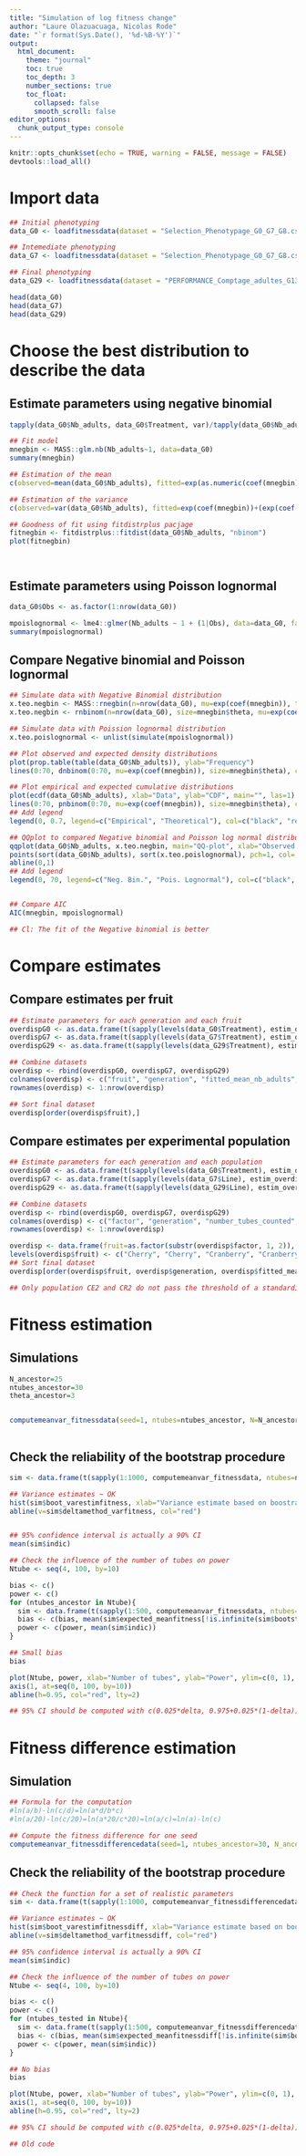 ```yaml
---
title: "Simulation of log fitness change"
author: "Laure Olazuacuaga, Nicolas Rode"
date: "`r format(Sys.Date(), '%d-%B-%Y')`"
output: 
  html_document:
    theme: "journal"
    toc: true
    toc_depth: 3
    number_sections: true
    toc_float:
      collapsed: false
      smooth_scroll: false
editor_options: 
  chunk_output_type: console
---
```


```r
knitr::opts_chunk$set(echo = TRUE, warning = FALSE, message = FALSE)
devtools::load_all()
```

# Import data
```r

## Initial phenotyping
data_G0 <- loadfitnessdata(dataset = "Selection_Phenotypage_G0_G7_G8.csv", generation = "G1")

## Intemediate phenotyping
data_G7 <- loadfitnessdata(dataset = "Selection_Phenotypage_G0_G7_G8.csv", generation = "G7")

## Final phenotyping
data_G29 <- loadfitnessdata(dataset = "PERFORMANCE_Comptage_adultes_G13G14G15G16G17G18G19G20G21G22G23G24G25G26G27G28G29.csv", generation = "29")

head(data_G0)
head(data_G7)
head(data_G29)

```

# Choose the best distribution to describe the data
## Estimate parameters using negative binomial
```r

tapply(data_G0$Nb_adults, data_G0$Treatment, var)/tapply(data_G0$Nb_adults, data_G0$Treatment, mean)

## Fit model
mnegbin <- MASS::glm.nb(Nb_adults~1, data=data_G0)
summary(mnegbin)

## Estimation of the mean
c(observed=mean(data_G0$Nb_adults), fitted=exp(as.numeric(coef(mnegbin))))

## Estimation of the variance
c(observed=var(data_G0$Nb_adults), fitted=exp(coef(mnegbin))+(exp(coef(mnegbin))^2)/mnegbin$theta)

## Goodness of fit using fitdistrplus pacjage
fitnegbin <- fitdistrplus::fitdist(data_G0$Nb_adults, "nbinom")
plot(fitnegbin)




```

## Estimate parameters using Poisson lognormal
```r
data_G0$Obs <- as.factor(1:nrow(data_G0))

mpoislognormal <- lme4::glmer(Nb_adults ~ 1 + (1|Obs), data=data_G0, family="poisson")
summary(mpoislognormal)
```

## Compare Negative binomial and Poisson lognormal
```r

## Simulate data with Negative Binomial distribution
x.teo.negbin <- MASS::rnegbin(n=nrow(data_G0), mu=exp(coef(mnegbin)), theta=mnegbin$theta)
x.teo.negbin <- rnbinom(n=nrow(data_G0), size=mnegbin$theta, mu=exp(coef(mnegbin)))

## Simulate data with Poission lognormal distribution
x.teo.poislognormal <- unlist(simulate(mpoislognormal))

## Plot observed and expected density distributions
plot(prop.table(table(data_G0$Nb_adults)), ylab="Frequency")
lines(0:70, dnbinom(0:70, mu=exp(coef(mnegbin)), size=mnegbin$theta), col = "red")

## Plot empirical and expected cumulative distributions
plot(ecdf(data_G0$Nb_adults), xlab="Data", ylab="CDF", main="", las=1)
lines(0:70, pnbinom(0:70, mu=exp(coef(mnegbin)), size=mnegbin$theta), col = "red", lwd = 2, type = "s")
## Add legend
legend(0, 0.7, legend=c("Empirical", "Theoretical"), col=c("black", "red"), lwd=2, bty="n")

## QQplot to compared Negative binomial and Poisson log normal distributions
qqplot(data_G0$Nb_adults, x.teo.negbin, main="QQ-plot", xlab="Observed data", ylab="Simulated data", las=1) ## QQ-plot
points(sort(data_G0$Nb_adults), sort(x.teo.poislognormal), pch=1, col='red')
abline(0,1)
## Add legend
legend(0, 70, legend=c("Neg. Bin.", "Pois. Lognormal"), col=c("black", "red"), pch=1, bty="n")


## Compare AIC
AIC(mnegbin, mpoislognormal)

## Cl: The fit of the Negative binomial is better


```

# Compare estimates
## Compare estimates per fruit
```r

## Estimate parameters for each generation and each fruit
overdispG0 <- as.data.frame(t(sapply(levels(data_G0$Treatment), estim_overdisp, colfactor="Treatment", data=data_G0, generation="G0")))
overdispG7 <- as.data.frame(t(sapply(levels(data_G7$Treatment), estim_overdisp, colfactor="Treatment", data=data_G7[data_G7$SA==1,], generation="G7")))
overdispG29 <- as.data.frame(t(sapply(levels(data_G29$Treatment), estim_overdisp, colfactor="Treatment", data=data_G29[data_G29$SA==1,], generation="G29")))

## Combine datasets
overdisp <- rbind(overdispG0, overdispG7, overdispG29)
colnames(overdisp) <- c("fruit", "generation", "fitted_mean_nb_adults", "fitted_theta", "fitted_var_nb_adults", "obsoverdisp", "fittedoverdisp", "standardized_mean", "standardized_mean_small_smaple")
rownames(overdisp) <- 1:nrow(overdisp)

## Sort final dataset
overdisp[order(overdisp$fruit),]
```
## Compare estimates per experimental population
```r

## Estimate parameters for each generation and each population
overdispG0 <- as.data.frame(t(sapply(levels(data_G0$Treatment), estim_overdisp, colfactor="Treatment", data=data_G0, generation="G0")))
overdispG7 <- as.data.frame(t(sapply(levels(data_G7$Line), estim_overdisp, colfactor="Line", data=data_G7[data_G7$SA==1,], generation="G7")))
overdispG29 <- as.data.frame(t(sapply(levels(data_G29$Line), estim_overdisp, colfactor="Line", data=data_G29[data_G29$SA==1,], generation="G29")))

## Combine datasets
overdisp <- rbind(overdispG0, overdispG7, overdispG29)
colnames(overdisp) <- c("factor", "generation", "number_tubes_counted", "fitted_mean_nb_adults", "fitted_theta", "observed_var_nb_adults", "fitted_var_nb_adults", "obsoverdisp", "fittedoverdisp", "standardized_mean", "standardized_mean_small_smaple")
rownames(overdisp) <- 1:nrow(overdisp)

overdisp <- data.frame(fruit=as.factor(substr(overdisp$factor, 1, 2)), overdisp)
levels(overdisp$fruit) <- c("Cherry", "Cherry", "Cranberry", "Cranberry", "Strawberry", "Strawberry")
## Sort final dataset
overdisp[order(overdisp$fruit, overdisp$generation, overdisp$fitted_mean_nb_adults),]

## Only population CE2 and CR2 do not pass the threshold of a standardized mean greater than 3
```



# Fitness estimation
## Simulations
```r
N_ancestor=25
ntubes_ancestor=30
theta_ancestor=3


computemeanvar_fitnessdata(seed=1, ntubes=ntubes_ancestor, N=N_ancestor, theta=theta_ancestor)



```

## Check the reliability of the bootstrap procedure
```r
sim <- data.frame(t(sapply(1:1000, computemeanvar_fitnessdata, ntubes=ntubes_ancestor, N=N_ancestor, theta=theta_ancestor)))

## Variance estimates ~ OK
hist(sim$boot_varestimfitness, xlab="Variance estimate based on boostrap")
abline(v=sim$deltamethod_varfitness, col="red")


## 95% confidence interval is actually a 90% CI
mean(sim$indic)

## Check the influence of the number of tubes on power
Ntube <- seq(4, 100, by=10)

bias <- c()
power <- c()
for (ntubes_ancestor in Ntube){
  sim <- data.frame(t(sapply(1:500, computemeanvar_fitnessdata, ntubes=ntubes_ancestor, N=N_ancestor, theta=theta_ancestor)))
  bias <- c(bias, mean(sim$expected_meanfitness[!is.infinite(sim$bootstrapped_meanfitness)]-sim$bootstrapped_meanfitness[!is.infinite(sim$bootstrapped_meanfitness)]))
  power <- c(power, mean(sim$indic))
}

## Small bias
bias

plot(Ntube, power, xlab="Number of tubes", ylab="Power", ylim=c(0, 1), las=1, type="l", xaxt='n')
axis(1, at=seq(0, 100, by=10))
abline(h=0.95, col="red", lty=2)

## 95% CI should be computed with c(0.025*delta, 0.975+0.025*(1-delta))
```

# Fitness difference estimation
## Simulation
```r
## Formula for the computation
#ln(a/b)-ln(c/d)=ln(a*d/b*c)
#ln(a/20)-ln(c/20)=ln(a*20/c*20)=ln(a/c)=ln(a)-ln(c)

## Compute the fitness difference for one seed
computemeanvar_fitnessdifferencedata(seed=1, ntubes_ancestor=30, N_ancestor=25, theta_ancestor=3, ntubes_derived=30, N_derived=30, theta_derived=3)

```


## Check the reliability of the bootstrap procedure
```r
## Check the function for a set of realistic parameters
sim <- data.frame(t(sapply(1:1000, computemeanvar_fitnessdifferencedata, ntubes_ancestor=30, N_ancestor=25, theta_ancestor=3, ntubes_derived=30, N_derived=30, theta_derived=3)))

## Variance estimates ~ OK
hist(sim$boot_varestimfitnessdiff, xlab="Variance estimate based on boostrap")
abline(v=sim$deltamethod_varfitnessdiff, col="red")

## 95% confidence interval is actually a 90% CI
mean(sim$indic)

## Check the influence of the number of tubes on power
Ntube <- seq(4, 100, by=10)

bias <- c()
power <- c()
for (ntubes_tested in Ntube){
  sim <- data.frame(t(sapply(1:500, computemeanvar_fitnessdifferencedata, ntubes_ancestor=30, N_ancestor=25, theta_ancestor=3, ntubes_derived=ntubes_tested, N_derived=30, theta_derived=3)))
  bias <- c(bias, mean(sim$expected_meanfitnessdiff[!is.infinite(sim$bootstrapped_meanfitnessdiff)]-sim$bootstrapped_meanfitnessdiff[!is.infinite(sim$bootstrapped_meanfitnessdiff)]))
  power <- c(power, mean(sim$indic))
}

## No bias
bias

plot(Ntube, power, xlab="Number of tubes", ylab="Power", ylim=c(0, 1), las=1, type="l", xaxt='n')
axis(1, at=seq(0, 100, by=10))
abline(h=0.95, col="red", lty=2)

## 95% CI should be computed with c(0.025*delta, 0.975+0.025*(1-delta))

## Old code

```
